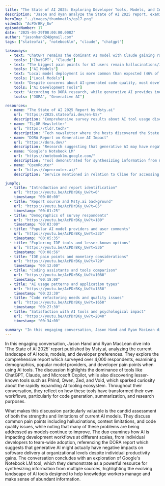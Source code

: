 ```yaml
---
title: "The State of AI 2025: Exploring Developer Tools, Models, and Industry Trends"
description: "Jason and Ryan analyze the State of AI 2025 report, examining AI tool popularity, user pain points, and how tools like Google's Notebook LM help synthesize information from multiple sources."
heroImg: "../images/thumbnails/ep17.png"
videoId: "AcPDrBKy_Uw"
episodeNumber: 17
date: "2025-04-29T00:00:00.000Z"
author: "jasonhand24@gmail.com"
tags: ["stateofai", "notebooklm", "claude", "chatgpt"]

takeaways:
  - text: "ChatGPT remains the dominant AI model with Claude gaining rapid popularity, but there's a wide ecosystem of AI tools that many developers are still discovering"
    tools: ["ChatGPT", "Claude"]
  - text: "The biggest pain points for AI users remain hallucinations/inaccuracies and context limitations, though these issues are being addressed with newer model versions that offer expanded context windows"
    tools: ["AI Models"]
  - text: "Local model deployment is more common than expected (46% of respondents), likely driven by data privacy concerns rather than cost or performance considerations"
    tools: ["Local Models"]
  - text: "Despite concerns about AI-generated code quality, most developers (40%) report being happy with the current state of AI tools for web development, with only 10% being unhappy"
    tools: ["AI Development Tools"]
  - text: "According to DORA research, while generative AI provides individual productivity gains, it may actually have negative impacts on software delivery at organizational levels, suggesting challenges in team integration"
    tools: ["DORA", "Generative AI"]

resources:
  - name: "The State of AI 2025 Report by Msty.ai"
    url: "https://2025.stateofai.dev/en-US/"
    description: "Comprehensive survey results about AI tool usage discussed throughout the episode"
  - name: "TL;DR Newsletter"
    url: "https://tldr.tech/"
    description: "Tech newsletter where the hosts discovered the State of AI report"
  - name: "DORA Report on Generative AI Impact"
    url: "https://dora.dev/"
    description: "Research suggesting that generative AI may have negative impacts on software delivery at organizational levels"
  - name: "Google's Notebook LM"
    url: "https://notebooklm.google.com/"
    description: "Tool demonstrated for synthesizing information from multiple sources"
  - name: "OpenRouter"
    url: "https://openrouter.ai/"
    description: "Service mentioned in relation to Cline for accessing multiple AI models"

jumpTo:
  - title: "Introduction and report identification"
    url: "https://youtu.be/AcPDrBKy_Uw?t=0"
    timestamp: "00:00:00"
  - title: "Report source and Msty.ai background"
    url: "https://youtu.be/AcPDrBKy_Uw?t=85"
    timestamp: "00:01:25"
  - title: "Demographics of survey respondents"
    url: "https://youtu.be/AcPDrBKy_Uw?t=180"
    timestamp: "00:03:00"
  - title: "Popular AI model providers and user comments"
    url: "https://youtu.be/AcPDrBKy_Uw?t=335"
    timestamp: "00:05:35"
  - title: "Exploring IDE tools and lesser-known options"
    url: "https://youtu.be/AcPDrBKy_Uw?t=536"
    timestamp: "00:08:56"
  - title: "IDE pain points and monetary considerations"
    url: "https://youtu.be/AcPDrBKy_Uw?t=720"
    timestamp: "00:12:00"
  - title: "Coding assistants and tools comparison"
    url: "https://youtu.be/AcPDrBKy_Uw?t=1080"
    timestamp: "00:18:00"
  - title: "AI usage patterns and application types"
    url: "https://youtu.be/AcPDrBKy_Uw?t=1350"
    timestamp: "00:22:30"
  - title: "Code refactoring needs and quality issues"
    url: "https://youtu.be/AcPDrBKy_Uw?t=1650"
    timestamp: "00:27:30"
  - title: "Satisfaction with AI tools and psychological impact"
    url: "https://youtu.be/AcPDrBKy_Uw?t=2040"
    timestamp: "00:34:00"

summary: "In this engaging conversation, Jason Hand and Ryan MacLean dive into 'The State of AI 2025' report published by Msty.ai, analyzing the current landscape of AI tools, models, and developer preferences. They explore the comprehensive report which surveyed over 4,000 respondents, examining demographics, popular model providers, and developer pain points when using AI tools. The discussion highlights the dominance of tools like ChatGPT, Claude, and Microsoft Copilot, while also discovering lesser-known tools such as Phind, Qwen, Zed, and Void, which sparked curiosity about the rapidly expanding AI tooling ecosystem. Throughout their conversation, they reflect on how these tools have transformed their own workflows, particularly for code generation, summarization, and research purposes. What makes this discussion particularly valuable is the candid assessment of both the strengths and limitations of current AI models. They discuss common pain points including hallucinations, context limitations, and code quality issues, while noting that many of these problems are being addressed as models continue to improve. The duo examines how AI is impacting development workflows at different scales, from individual developers to team-wide adoption, referencing the DORA report which suggests that generative AI might actually have negative impacts on software delivery at organizational levels despite individual productivity gains. The conversation concludes with an exploration of Google's Notebook LM tool, which they demonstrate as a powerful resource for synthesizing information from multiple sources, highlighting the evolving landscape of AI tools designed to help knowledge workers manage and make sense of abundant information."
---
```


In this engaging conversation, Jason Hand and Ryan MacLean dive into 'The State of AI 2025' report published by Msty.ai, analyzing the current landscape of AI tools, models, and developer preferences. They explore the comprehensive report which surveyed over 4,000 respondents, examining demographics, popular model providers, and developer pain points when using AI tools. The discussion highlights the dominance of tools like ChatGPT, Claude, and Microsoft Copilot, while also discovering lesser-known tools such as Phind, Qwen, Zed, and Void, which sparked curiosity about the rapidly expanding AI tooling ecosystem. Throughout their conversation, they reflect on how these tools have transformed their own workflows, particularly for code generation, summarization, and research purposes.

What makes this discussion particularly valuable is the candid assessment of both the strengths and limitations of current AI models. They discuss common pain points including hallucinations, context limitations, and code quality issues, while noting that many of these problems are being addressed as models continue to improve. The duo examines how AI is impacting development workflows at different scales, from individual developers to team-wide adoption, referencing the DORA report which suggests that generative AI might actually have negative impacts on software delivery at organizational levels despite individual productivity gains. The conversation concludes with an exploration of Google's Notebook LM tool, which they demonstrate as a powerful resource for synthesizing information from multiple sources, highlighting the evolving landscape of AI tools designed to help knowledge workers manage and make sense of abundant information. 